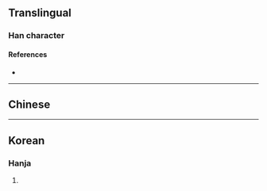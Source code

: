 {{character info}}
==Translingual==

===Han character===
{{Han char|rn=9|rad=人|as=05|sn=7|four=|canj=OMOB|ids=⿰[[亻]][[丙]]}}

====References====
* {{Han ref|kx=0096.190|dkj=00469|hdz=10130.050|uh=3442|ud=13378}}

----

==Chinese==
{{zh-see|仿}}

----

==Korean==

===Hanja===
{{ko-hanja|헤매다|헤맬|방}}

# {{rfdef|ko|sort=人05}}